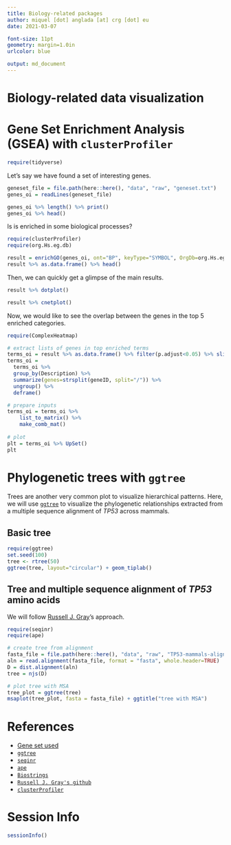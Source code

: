 ```yaml
---
title: Biology-related packages
author: miquel [dot] anglada [at] crg [dot] eu
date: 2021-03-07

font-size: 11pt
geometry: margin=1.0in
urlcolor: blue

output: md_document
---
```

# Biology-related data visualization
# Gene Set Enrichment Analysis (GSEA) with `clusterProfiler`

```r
require(tidyverse)
```

Let's say we have found a set of interesting genes.
```r
geneset_file = file.path(here::here(), "data", "raw", "geneset.txt")
genes_oi = readLines(geneset_file)

genes_oi %>% length() %>% print()
genes_oi %>% head()
```
Is is enriched in some biological processes?
```r
require(clusterProfiler)
require(org.Hs.eg.db)

result = enrichGO(genes_oi, ont="BP", keyType="SYMBOL", OrgDb=org.Hs.eg.db)
result %>% as.data.frame() %>% head()
```

Then, we can quickly get a glimpse of the main results.
```r
result %>% dotplot()
```

```r
result %>% cnetplot()
```

Now, we would like to see the overlap between the genes in the top 5 enriched categories.
```r
require(ComplexHeatmap)

# extract lists of genes in top enriched terms
terms_oi = result %>% as.data.frame() %>% filter(p.adjust<0.05) %>% slice_max(Count, n=10)
terms_oi = 
  terms_oi %>% 
  group_by(Description) %>% 
  summarize(genes=strsplit(geneID, split="/")) %>% 
  ungroup() %>%
  deframe()

# prepare inputs
terms_oi = terms_oi %>% 
    list_to_matrix() %>% 
    make_comb_mat()
  
# plot
plt = terms_oi %>% UpSet()
plt
```

# Phylogenetic trees with `ggtree`
Trees are another very common plot to visualize hierarchical patterns. Here, we will use [`ggtree`](https://guangchuangyu.github.io/ggtree-book/chapter-ggtree.html) to visualize the phylogenetic relationships extracted from a multiple sequence alignment of *TP53* across mammals.

## Basic tree
```r
require(ggtree)
set.seed(100)
tree <- rtree(50)
ggtree(tree, layout="circular") + geom_tiplab()
```

## Tree and multiple sequence alignment of *TP53* amino acids
We will follow [Russell J. Gray](https://github.com/RussellGrayxd/Phylogenetics/blob/master/Sequence%20analysis.R)'s approach.
```r
require(seqinr)
require(ape)

# create tree from alignment
fasta_file = file.path(here::here(), "data", "raw", "TP53-mammals-alignment-aa.fa")
aln = read.alignment(fasta_file, format = "fasta", whole.header=TRUE)
D = dist.alignment(aln)
tree = njs(D)

# plot tree with MSA
tree_plot = ggtree(tree)
msaplot(tree_plot, fasta = fasta_file) + ggtitle("tree with MSA")
```


# References
- [Gene set used](https://www.gsea-msigdb.org/gsea/msigdb/cards/KEGG_ALZHEIMERS_DISEASE)
- [`ggtree`](https://guangchuangyu.github.io/ggtree-book/chapter-ggtree.html)
- [`seqinr`](https://seqinr.r-forge.r-project.org/)
- [`ape`](https://www.rdocumentation.org/packages/ape/versions/5.4-1)
- [`Biostrings`](https://bioconductor.org/packages/release/bioc/html/Biostrings.html)
- [`Russell J. Gray's github`](https://github.com/RussellGrayxd)
- [`clusterProfiler`](https://bioconductor.org/packages/release/bioc/html/clusterProfiler.html)

# Session Info
```r
sessionInfo()
```